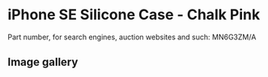 
# iPhone SE Silicone Case - Chalk Pink

Part number, for search engines, auction websites and such: MN6G3ZM/A

## Image gallery

<div style={{ width: "768px" }}>
  <GalleryComponent
    images={[
      {
        original: "/everysource/MN6G3.webp",
        thumbnail: "/everypreview/MN6G3.webp",
      },
      {
        original: "/everysource/MN6G3_AV1.webp",
        thumbnail: "/everypreview/MN6G3_AV1.webp",
      },
      {
        original: "/everysource/MN6G3_AV2.webp",
        thumbnail: "/everypreview/MN6G3_AV2.webp",
      },
      {
        original: "/everysource/MN6G3_AV3.webp",
        thumbnail: "/everypreview/MN6G3_AV3.webp",
      },
      {
        original: "/everysource/MN6G3_AV4.webp",
        thumbnail: "/everypreview/MN6G3_AV4.webp",
      }
    ]}
  />
</div>
